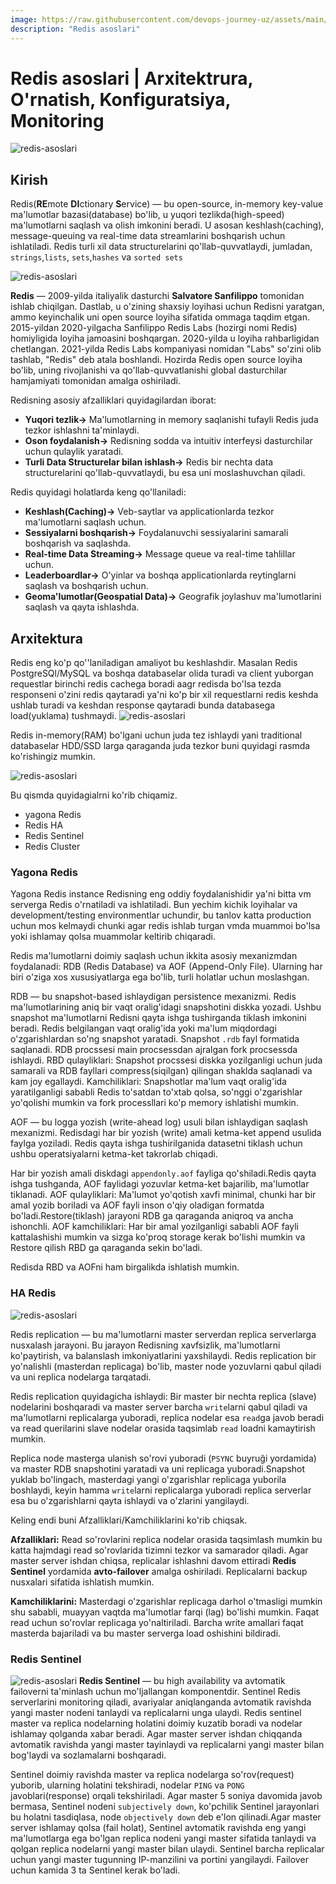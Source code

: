 ```yaml
---
image: https://raw.githubusercontent.com/devops-journey-uz/assets/main/images/article/redis-asoslari/banner.png
description: "Redis asoslari"
---
```



# Redis asoslari | Arxitektrura, O'rnatish, Konfiguratsiya, Monitoring
![redis-asoslari](https://raw.githubusercontent.com/devops-journey-uz/assets/main/images/article/redis-asoslari/banner.png)


## Kirish 

Redis(**RE**mote **DI**ctionary **S**ervice) — bu open-source, in-memory key-value ma'lumotlar bazasi(database)  bo'lib, u yuqori tezlikda(high-speed) ma'lumotlarni saqlash va olish imkonini beradi. U asosan keshlash(caching), message-queuing va real-time data streamlarini boshqarish uchun ishlatiladi. Redis turli xil data structurelarini qo'llab-quvvatlaydi, jumladan, `strings`,`lists`, `sets`,`hashes` va `sorted sets`

![redis-asoslari](https://raw.githubusercontent.com/devops-journey-uz/assets/main/images/article/redis-asoslari/1.png)

**Redis** —  2009-yilda italiyalik dasturchi **Salvatore Sanfilippo** tomonidan ishlab chiqilgan.
Dastlab, u o'zining shaxsiy loyihasi uchun Redisni yaratgan, ammo keyinchalik uni open source loyiha sifatida ommaga taqdim etgan. 2015-yildan 2020-yilgacha Sanfilippo Redis Labs (hozirgi nomi Redis) homiyligida loyiha jamoasini boshqargan. 2020-yilda u loyiha rahbarligidan chetlangan. 2021-yilda Redis Labs kompaniyasi nomidan "Labs" so'zini olib tashlab, "Redis" deb atala boshlandi. Hozirda Redis open source loyiha bo'lib, uning rivojlanishi va qo'llab-quvvatlanishi global dasturchilar hamjamiyati tomonidan amalga oshiriladi.


Redisning asosiy afzalliklari quyidagilardan iborat:
* **Yuqori tezlik->** Ma'lumotlarning in memory saqlanishi tufayli Redis juda tezkor ishlashni ta'minlaydi.
* **Oson foydalanish->** Redisning sodda va intuitiv interfeysi dasturchilar uchun qulaylik yaratadi.
* **Turli Data Structurelar bilan ishlash->** Redis bir nechta data structurelarini qo'llab-quvvatlaydi, bu esa uni moslashuvchan qiladi.

Redis quyidagi holatlarda keng qo'llaniladi:
* **Keshlash(Caching)->** Veb-saytlar va applicationlarda tezkor ma'lumotlarni saqlash uchun.
* **Sessiyalarni boshqarish->** Foydalanuvchi sessiyalarini samarali boshqarish va saqlashda.
* **Real-time Data Streaming->** Message queue va real-time tahlillar uchun.
* **Leaderboardlar->** O'yinlar va boshqa applicationlarda reytinglarni saqlash va boshqarish uchun.
* **Geoma'lumotlar(Geospatial Data)->** Geografik joylashuv ma'lumotlarini saqlash va qayta ishlashda.

## Arxitektura

Redis eng ko'p qo''laniladigan amaliyot bu keshlashdir. Masalan Redis PostgreSQl/MySQL va boshqa databaselar olida turadi va client yuborgan requestlar birinchi redis cachega boradi aagr redisda bo'lsa tezda responseni o'zini redis qaytaradi ya'ni ko'p bir xil requestlarni redis keshda ushlab turadi va keshdan response qaytaradi bunda databasega load(yuklama) tushmaydi.
![redis-asoslari](https://raw.githubusercontent.com/devops-journey-uz/assets/main/images/article/redis-asoslari/2.png)

Redis in-memory(RAM) bo'lgani uchun juda tez ishlaydi yani traditional databaselar HDD/SSD larga qaraganda juda tezkor buni quyidagi rasmda ko'rishingiz mumkin.

![redis-asoslari](https://raw.githubusercontent.com/devops-journey-uz/assets/main/images/article/redis-asoslari/3.jpg)

Bu qismda quyidagialrni ko'rib chiqamiz.

* yagona Redis
* Redis HA
* Redis Sentinel
* Redis Cluster

### Yagona Redis

Yagona Redis instance Redisning eng oddiy foydalanishidir ya'ni bitta vm serverga Redis o'rnatiladi va ishlatiladi. Bun yechim kichik loyihalar va development/testing environmentlar uchundir, bu tanlov katta production uchun mos kelmaydi chunki agar redis ishlab turgan vmda muammoi bo'lsa yoki ishlamay qolsa muammolar keltirib chiqaradi.


Redis ma'lumotlarni doimiy saqlash uchun ikkita asosiy mexanizmdan foydalanadi: RDB (Redis Database) va AOF (Append-Only File). Ularning har biri o'ziga xos xususiyatlarga ega bo'lib, turli holatlar uchun moslashgan.

RDB — bu snapshot-based ishlaydigan persistence mexanizmi. Redis ma'lumotlarining aniq bir vaqt oralig'idagi snapshotini diskka yozadi. Ushbu snapshot ma'lumotlarni Redisni qayta ishga tushirganda tiklash imkonini beradi. Redis belgilangan vaqt oralig'ida yoki ma'lum miqdordagi o'zgarishlardan so'ng snapshot yaratadi. Snapshot `.rdb` fayl formatida saqlanadi. RDB procssesi main procsessdan ajralgan fork procsessda ishlaydi. RBD qulayliklari: Snapshot procssesi diskka yozilganligi uchun juda samarali va RDB fayllari compress(siqilgan) qilingan shaklda saqlanadi va kam joy egallaydi. Kamchiliklari: Snapshotlar ma'lum vaqt oralig'ida yaratilganligi sababli Redis to'satdan to'xtab qolsa, so'nggi o'zgarishlar yo'qolishi mumkin va     fork processllari ko'p memory ishlatishi mumkin.

AOF — bu logga yozish (write-ahead log) usuli bilan ishlaydigan saqlash mexanizmi. Redisdagi har bir yozish (write) amali ketma-ket append usulida faylga yoziladi. Redis qayta ishga tushirilganida datasetni tiklash uchun ushbu operatsiyalarni ketma-ket takrorlab chiqadi.

Har bir yozish amali diskdagi `appendonly.aof` fayliga qo'shiladi.Redis qayta ishga tushganda, AOF faylidagi yozuvlar ketma-ket bajarilib, ma'lumotlar tiklanadi. AOF qulayliklari: Ma'lumot yo'qotish xavfi minimal, chunki har bir amal yozib boriladi va AOF fayli inson o'qiy oladigan formatda bo'ladi.Restore(tiklash) jarayoni RDB ga qaraganda aniqroq va ancha ishonchli. AOF kamchiliklari: Har bir amal yozilganligi sababli AOF fayli kattalashishi mumkin va sizga ko'proq storage kerak bo'lishi mumkin va Restore qilish RBD ga qaraganda sekin bo'ladi.

Redisda RBD va AOFni ham birgalikda ishlatish mumkin.

### HA Redis

![redis-asoslari](https://raw.githubusercontent.com/devops-journey-uz/assets/main/images/article/redis-asoslari/4.png)

Redis replication — bu ma'lumotlarni master serverdan  replica serverlarga nusxalash jarayoni. Bu jarayon Redisning xavfsizlik, ma'lumotlarni ko'paytirish, va balanslash imkoniyatlarini yaxshilaydi. Redis replication bir yo'nalishli (masterdan replicaga) bo'lib, master node yozuvlarni qabul qiladi va uni replica nodelarga tarqatadi.

Redis replication quyidagicha ishlaydi: Bir master bir nechta replica (slave) nodelarini boshqaradi va master server barcha `write`larni qabul qiladi va ma'lumotlarni replicalarga yuboradi, replica nodelar esa `read`ga javob beradi va read querilarini slave nodelar orasida taqsimlab `read` loadni kamaytirish mumkin.

Replica node masterga ulanish so'rovi yuboradi (`PSYNC` buyruği yordamida) va master RDB snapshotini yaratadi va uni replicaga yuboradi.Snapshot yuklab bo'lingach, masterdagi yangi o'zgarishlar replicaga yuborila boshlaydi, keyin hamma `write`larni replicalarga yuboradi replica serverlar esa bu o'zgarishlarni qayta ishlaydi va o'zlarini yangilaydi.

Keling endi buni Afzalliklari/Kamchiliklarini ko'rib chiqsak.

**Afzalliklari:** Read so'rovlarini replica nodelar orasida taqsimlash mumkin bu katta hajmdagi read so'rovlarida tizimni tezkor va samarador qiladi. Agar master server ishdan chiqsa, replicalar ishlashni davom ettiradi **Redis Sentinel** yordamida **avto-failover** amalga oshiriladi. Replicalarni backup nusxalari sifatida ishlatish mumkin.

**Kamchiliklarini:** Masterdagi o'zgarishlar replicaga darhol o'tmasligi mumkin shu sababli, muayyan vaqtda ma'lumotlar farqi (lag) bo'lishi mumkin. Faqat read uchun so'rovlar replicaga yo'naltiriladi. Barcha write amallari faqat masterda bajariladi va bu master serverga load oshishini bildiradi.

### Redis Sentinel
![redis-asoslari](https://raw.githubusercontent.com/devops-journey-uz/assets/main/images/article/redis-asoslari/5.png)
**Redis Sentinel** — bu high availability va avtomatik failoverni ta'minlash uchun mo'ljallangan komponentdir. Sentinel Redis serverlarini monitoring qiladi, avariyalar aniqlanganda avtomatik ravishda yangi master nodeni tanlaydi va replicalarni unga ulaydi. Redis sentinel master va replica nodelarning holatini doimiy kuzatib boradi va nodelar ishlamay qolganda xabar beradi. Agar master server ishdan chiqqanda avtomatik ravishda yangi master tayinlaydi va replicalarni yangi master bilan bog'laydi va sozlamalarni boshqaradi.

Sentinel doimiy ravishda master va replica nodelarga so'rov(request) yuborib, ularning holatini tekshiradi, nodelar `PING` va `PONG` javoblari(response) orqali tekshiriladi. Agar master 5 soniya davomida javob bermasa, Sentinel nodeni `subjectively down`, ko'pchilik Sentinel jarayonlari bu holatni tasdiqlasa, node `objectively down` deb e'lon qilinadi.Agar master server ishlamay qolsa (fail holat), Sentinel avtomatik ravishda eng yangi ma'lumotlarga ega bo'lgan replica nodeni yangi master sifatida tanlaydi va qolgan replica nodelarni yangi master bilan ulaydi. Sentinel barcha replicalar uchun yangi master tugunning IP-manzilini va portini yangilaydi. Failover uchun kamida 3 ta Sentinel kerak bo'ladi.
